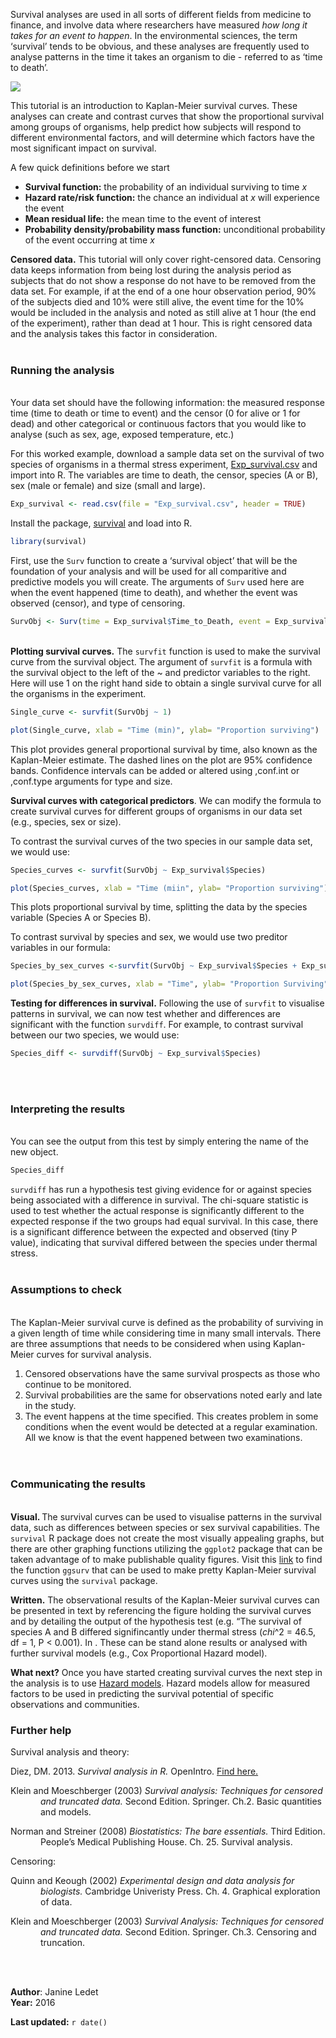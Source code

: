 Survival analyses are used in all sorts of different fields from medicine to finance, and involve data where researchers have measured *how long it takes for an event to happen*. In the environmental sciences, the term 'survival' tends to be obvious, and these analyses are frequently used to analyse patterns in the time it takes an organism to die - referred to as 'time to death'.

![](Survival_analysis_image.jpg)

This tutorial is an introduction to Kaplan-Meier survival curves. These analyses can create and contrast curves that show the proportional survival among groups of organisms, help predict how subjects will respond to different environmental factors, and will determine which factors have the most significant impact on survival.

A few quick definitions before we start

* **Survival function:** the probability of an individual surviving to time *x*
* **Hazard rate/risk function:** the chance an individual at *x* will experience the event
* **Mean residual life:** the mean time to the event of interest
* **Probability density/probability mass function:** unconditional probability of the event occurring at time *x*

**Censored data.** This tutorial will only cover right-censored data. Censoring data keeps information from being lost during the analysis period as subjects that do not show a response do not have to be removed from the data set. For example, if at the end of a one hour observation period, 90% of the subjects died and 10% were still alive, the event time for the 10% would be included in the analysis and noted as still alive at 1 hour (the end of the experiment), rather than dead at 1 hour. This is right censored data and the analysis takes this factor in consideration.
<br><br>

### Running the analysis
<br>
Your data set should have the following information: the measured response time (time to death or time to event) and the censor (0 for alive or 1 for dead) and other categorical or continuous factors that you would like to analyse (such as sex, age, exposed temperature, etc.)

For this worked example, download a sample data set on the survival of two species of organisms in a thermal stress experiment, [Exp_survival.csv]() and import into R. The variables are time to death, the censor, species (A or B), sex (male or female) and size (small and large).

```{r}
Exp_survival <- read.csv(file = "Exp_survival.csv", header = TRUE)
```

Install the package, [survival](https://cran.r-project.org/web/packages/survival/index.html) and load into R.

```{r,warning=F}
library(survival)
```

First, use the `Surv` function to create a 'survival object' that will be the foundation of your analysis and will be used for all comparitive and predictive models you will create. The arguments of `Surv` used here are when the event happened (time to death), and whether the event was observed (censor), and type of censoring.

```{r}
SurvObj <- Surv(time = Exp_survival$Time_to_Death, event = Exp_survival$Censor, type = c('right'))
```
<br>
**Plotting survival curves.** The `survfit` function is used to make the survival curve from the survival object. The argument of `survfit` is a formula with the survival object to the left of the ~ and predictor variables to the right. Here will use 1 on the right hand side to obtain a single survival curve for all the organisms in the experiment.

```{r}
Single_curve <- survfit(SurvObj ~ 1)

plot(Single_curve, xlab = "Time (min)", ylab= "Proportion surviving")
```

This plot provides general proportional survival by time, also known as the Kaplan-Meier estimate. The dashed lines on the plot are 95% confidence bands. Confidence intervals can be added or altered using ,conf.int or ,conf.type arguments for type and size.

**Survival curves with categorical predictors**. We can modify the formula to create survival curves for different groups of organisms in our data set (e.g., species, sex or size).

To contrast the survival curves of the two species in our sample data set, we would use:
```{r}
Species_curves <- survfit(SurvObj ~ Exp_survival$Species) 

plot(Species_curves, xlab = "Time (miin", ylab= "Proportion surviving")
```

This plots proportional survival by time, splitting the data by the species variable (Species A or Species B).

To contrast survival by species and sex, we would use two preditor variables in our formula:
```{r}
Species_by_sex_curves <-survfit(SurvObj ~ Exp_survival$Species + Exp_survival$Sex) 

plot(Species_by_sex_curves, xlab = "Time", ylab= "Proportion Surviving")
```

**Testing for differences in survival.** Following the use of `survfit` to visualise patterns in survival, we can now test whether and differences are significant with the function `survdiff`. For example, to contrast survival between our two species, we would use:

```{r}
Species_diff <- survdiff(SurvObj ~ Exp_survival$Species)
```
<br><br>

### Interpreting the results
<br>
You can see the output from this test by simply entering the name of the new object.

```{r}
Species_diff
```

`survdiff` has run a hypothesis test giving evidence for or against species being associated with a difference in survival. The chi-square statistic is used to test whether the actual response is significantly different to the expected response if the two groups had equal survival. In this case, there is a significant difference between the expected and observed (tiny P value), indicating that survival differed between the species under thermal stress.
<br><br>

### Assumptions to check
<br>
The Kaplan-Meier survival curve is defined as the probability of surviving in a given length of time while considering time in many small intervals. There are three assumptions that needs to be considered when using Kaplan-Meier curves for survival analysis.

1. Censored observations have the same survival prospects as those who continue to be monitored.   
2. Survival probabilities are the same for observations noted early and late in the study.   
3. The event happens at the time specified. This creates problem in some conditions when the event would be detected at a regular examination. All we know is that the event happened between two examinations.  
<br><br>

### Communicating the results
<br>
**Visual. ** The survival curves can be used to visualise patterns in the survival data, such as differences between species or sex survival capabilities. The `survival` R package does not create the most visually appealing graphs, but there are other graphing functions utilizing the  `ggplot2` package that can be taken advantage of to make publishable quality figures. Visit this [link](https://www.r-statistics.com/2013/07/creating-good-looking-survival-curves-the-ggsurv-function/) to find the function `ggsurv` that can be used to make pretty Kaplan-Meier survival curves using the `survival` package.

**Written.** The observational results of the Kaplan-Meier survival curves can be presented in text by referencing the figure holding the survival curves and by detailing the output of the hypothesis test (e.g. "The survival of species A and B differed signifincantly under thermal stress ($chi$^2 = 46.5, df = 1, P < 0.001). In . These can be stand alone results or analysed with further survival models (e.g., Cox Proportional Hazard model).

**What next?** Once you have started creating survival curves the next step in the analysis is to use [Hazard models](). Hazard models allow for measured factors to be used in predicting the survival potential of specific observations and communities. 


### Further help

Survival analysis and theory:

Diez, DM. 2013. *Survival analysis in R.* OpenIntro. [Find here.](https://www.openintro.org/download.php?file=survival_analysis_in_R&referrer=/stat/surv.php)

<p style="margin-left:.5in;text-indent:-.5in">Klein and Moeschberger (2003) *Survival analysis: Techniques for censored and truncated data.* Second Edition. Springer. Ch.2. Basic quantities and models.</p>
<p style="margin-left:.5in;text-indent:-.5in">Norman and Streiner (2008) *Biostatistics: The bare essentials.* Third Edition. People's Medical Publishing House. Ch. 25. Survival analysis.</p>

Censoring:

<p style="margin-left:.5in;text-indent:-.5in">Quinn and Keough (2002) *Experimental design and data analysis for biologists.* Cambridge Univeristy Press. Ch. 4. Graphical exploration of data.</p>
<p style="margin-left:.5in;text-indent:-.5in">Klein and Moeschberger (2003) *Survival Analysis: Techniques for censored and truncated data.* Second Edition. Springer. Ch.3. Censoring and truncation.</p>
<br><br>

**Author**: Janine Ledet
<br>
**Year:** 2016

**Last updated:** `r date()`

